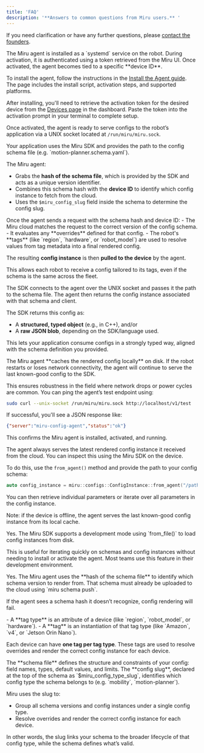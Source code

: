 ```yaml
---
title: 'FAQ'
description: '**Answers to common questions from Miru users.** '
---
```

If you need clarification or have any further questions, please [contact the founders](mailto:founders@miruml.com).

<Accordion title="1. How does the Miru agent work and how do I install it?">
The Miru agent is installed as a `systemd` service on the robot. During activation, it is authenticated using a token retrieved from the Miru UI. Once activated, the agent becomes tied to a specific **device ID**.

To install the agent, follow the instructions in the [Install the Agent guide](https://docs.miruml.com/docs/agent-sdk/install-agent). The page includes the install script, activation steps, and supported platforms.

After installing, you'll need to retrieve the activation token for the desired device from the [Devices page](https://configs.miruml.com/devices) in the dashboard. Paste the token into the activation prompt in your terminal to complete setup.

Once activated, the agent is ready to serve configs to the robot’s application via a UNIX socket located at `/run/miru/miru.sock`.
</Accordion>

<Accordion title="2. How does the Miru agent determine which config to fetch?">
Your application uses the Miru SDK and provides the path to the config schema file (e.g. `motion-planner.schema.yaml`).

The Miru agent:
- Grabs the **hash of the schema file**, which is provided by the SDK and acts as a unique version identifier.
- Combines this schema hash with the **device ID** to identify which config instance to fetch from the cloud.
- Uses the `$miru_config_slug` field inside the schema to determine the config slug.
</Accordion>

<Accordion title="3. What happens in the Miru cloud when a robot asks for a config?">
Once the agent sends a request with the schema hash and device ID:
- The Miru cloud matches the request to the correct version of the config schema.
- It evaluates any **overrides** defined for that config.
- The robot's **tags** (like `region`, `hardware`, or `robot_model`) are used to resolve values from tag metadata into a final rendered config.

The resulting **config instance** is then **pulled to the device** by the agent.

This allows each robot to receive a config tailored to its tags, even if the schema is the same across the fleet.
</Accordion>

<Accordion title="4. How does my application use the config from the agent?">
The SDK connects to the agent over the UNIX socket and passes it the path to the schema file. The agent then returns the config instance associated with that schema and client.

The SDK returns this config as:
- A **structured, typed object** (e.g., in C++), and/or
- A **raw JSON blob**, depending on the SDK/language used.

This lets your application consume configs in a strongly typed way, aligned with the schema definition you provided.
</Accordion>

<Accordion title="5. What happens if the robot goes offline or restarts?">
The Miru agent **caches the rendered config locally** on disk. If the robot restarts or loses network connectivity, the agent will continue to serve the last known-good config to the SDK.

This ensures robustness in the field where network drops or power cycles are common.
</Accordion>
<Accordion title="6. How can I verify the agent is running correctly?">
You can ping the agent’s test endpoint using:

```bash
sudo curl --unix-socket /run/miru/miru.sock http://localhost/v1/test
```

If successful, you'll see a JSON response like:

```json
{"server":"miru-config-agent","status":"ok"}
```

This confirms the Miru agent is installed, activated, and running.
</Accordion>

<Accordion title="7. How do I know what config my robot is currently using?">
The agent always serves the latest rendered config instance it received from the cloud. You can inspect this using the Miru SDK on the device.

To do this, use the `from_agent()` method and provide the path to your config schema:

```cpp
auto config_instance = miru::configs::ConfigInstance::from_agent("/path/to/schema.yaml");
```

You can then retrieve individual parameters or iterate over all parameters in the config instance.

Note: if the device is offline, the agent serves the last known-good config instance from its local cache.
</Accordion>

<Accordion title="8. Can I test configs locally without the agent?">
Yes. The Miru SDK supports a development mode using `from_file()` to load config instances from disk.

This is useful for iterating quickly on schemas and config instances without needing to install or activate the agent. Most teams use this feature in their development environment.
</Accordion>

<Accordion title="9. Does my schema need to be uploaded before using it in production?">
Yes. The Miru agent uses the **hash of the schema file** to identify which schema version to render from. That schema must already be uploaded to the cloud using `miru schema push`.

If the agent sees a schema hash it doesn’t recognize, config rendering will fail.
</Accordion>

<Accordion title="10. What’s the difference between a tag and a tag type?">
- A **tag type** is an attribute of a device (like `region`, `robot_model`, or `hardware`).
- A **tag** is an instantiation of that tag type (like `Amazon`, `v4`, or `Jetson Orin Nano`).

Each device can have **one tag per tag type**. These tags are used to resolve overrides and render the correct config instance for each device.
</Accordion>

<Accordion title="11. Why do I need both a config slug and a schema file?">
The **schema file** defines the structure and constraints of your config: field names, types, default values, and limits.  
The **config slug**, declared at the top of the schema as `$miru_config_type_slug`, identifies which config type the schema belongs to (e.g. `mobility`, `motion-planner`).

Miru uses the slug to:

- Group all schema versions and config instances under a single config type.
- Resolve overrides and render the correct config instance for each device.

In other words, the slug links your schema to the broader lifecycle of that config type, while the schema defines what’s valid.
</Accordion>
